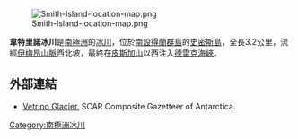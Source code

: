 {{no footnotes|time=2013-10-27T09:14:58+00:00}}
[[Image:Smith-Island-location-map.png|thumb]]

{{coord|62|56|06|S|62|30|00|W|display=title}}

'''韋特里諾冰川'''是[[南極洲|南極洲]]的[[冰川|冰川]]，位於[[南設得蘭群島|南設得蘭群島]]的[[史密斯島|史密斯島]]，全長3.2公里，流經[[伊梅昂山脈|伊梅昂山脈]]西北坡，最終在[[皮斯加山|皮斯加山]]以西注入[[德雷克海峽|德雷克海峽]]。

==外部連結==
* [http://data.aad.gov.au/aadc/gaz/scar/display_name.cfm?gaz_id=136719 Vetrino Glacier.] {{Wayback|url=http://data.aad.gov.au/aadc/gaz/scar/display_name.cfm?gaz_id=136719 |date=20120324145132 }} SCAR Composite Gazetteer of Antarctica.

{{Antarctica-geo-stub}}
[[Category:南極洲冰川|Category:南極洲冰川]]